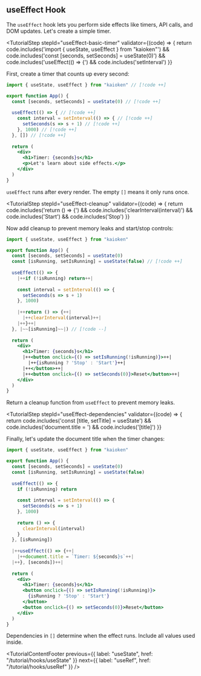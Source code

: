 

## useEffect Hook

The `useEffect` hook lets you perform side effects like timers, API calls, and DOM updates. Let's create a simple timer.

<TutorialStep 
  stepId="useEffect-basic-timer"
  validator={(code) => {
    return code.includes('import { useState, useEffect } from "kaioken"') &&
      code.includes('const [seconds, setSeconds] = useState(0)') &&
      code.includes('useEffect(() => {') &&
      code.includes('setInterval')
  }}
>
  First, create a timer that counts up every second:

  ```jsx
  import { useState, useEffect } from "kaioken" // [!code ++]

  export function App() {
    const [seconds, setSeconds] = useState(0) // [!code ++]
    
    useEffect(() => { // [!code ++]
      const interval = setInterval(() => { // [!code ++]
        setSeconds(s => s + 1) // [!code ++]
      }, 1000) // [!code ++]
    }, []) // [!code ++]
    
    return (
      <div>
        <h1>Timer: {seconds}s</h1>
        <p>Let's learn about side effects.</p>
      </div>
    )
  }
  ```

  `useEffect` runs after every render. The empty `[]` means it only runs once.
</TutorialStep>

<TutorialStep 
  stepId="useEffect-cleanup"
  validator={(code) => {
    return code.includes('return () => {') &&
      code.includes('clearInterval(interval)') &&
      code.includes('Start') &&
      code.includes('Stop')
  }}
>
  Now add cleanup to prevent memory leaks and start/stop controls:

  ```jsx
  import { useState, useEffect } from "kaioken"

  export function App() {
    const [seconds, setSeconds] = useState(0)
    const [isRunning, setIsRunning] = useState(false) // [!code ++]
    
    useEffect(() => {
      |++if (!isRunning) return++|
      
      const interval = setInterval(() => {
        setSeconds(s => s + 1)
      }, 1000)
      
      |++return () => {++|
        |++clearInterval(interval)++|
      |++}++|
    }, |~~[isRunning]~~|) // [!code --]
    
    return (
      <div>
        <h1>Timer: {seconds}s</h1>
        |++<button onclick={() => setIsRunning(!isRunning)}>++|
          |++{isRunning ? 'Stop' : 'Start'}++|
        |++</button>++|
        |++<button onclick={() => setSeconds(0)}>Reset</button>++|
      </div>
    )
  }
  ```

  Return a cleanup function from `useEffect` to prevent memory leaks.
</TutorialStep>

<TutorialStep 
  stepId="useEffect-dependencies"
  validator={(code) => {
    return code.includes('const [title, setTitle] = useState') &&
      code.includes('document.title = ') &&
      code.includes('[title]')
  }}
>
  Finally, let's update the document title when the timer changes:

  ```jsx
  import { useState, useEffect } from "kaioken"

  export function App() {
    const [seconds, setSeconds] = useState(0)
    const [isRunning, setIsRunning] = useState(false)
    
    useEffect(() => {
      if (!isRunning) return
      
      const interval = setInterval(() => {
        setSeconds(s => s + 1)
      }, 1000)
      
      return () => {
        clearInterval(interval)
      }
    }, [isRunning])
    
    |++useEffect(() => {++|
      |++document.title = `Timer: ${seconds}s`++|
    |++}, [seconds])++|
    
    return (
      <div>
        <h1>Timer: {seconds}s</h1>
        <button onclick={() => setIsRunning(!isRunning)}>
          {isRunning ? 'Stop' : 'Start'}
        </button>
        <button onclick={() => setSeconds(0)}>Reset</button>
      </div>
    )
  }
  ```

  Dependencies in `[]` determine when the effect runs. Include all values used inside.
</TutorialStep>

<TutorialContentFooter
  previous={{ label: "useState", href: "/tutorial/hooks/useState" }}
  next={{ label: "useRef", href: "/tutorial/hooks/useRef" }}
/> 